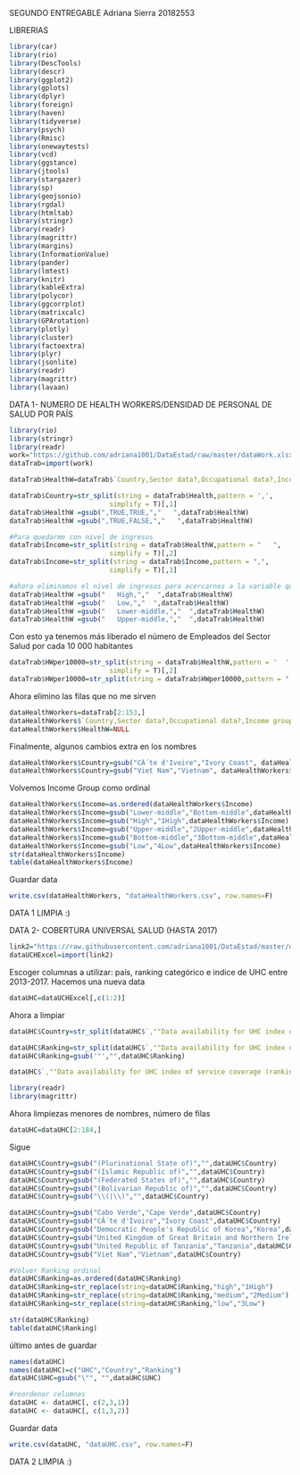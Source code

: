 SEGUNDO ENTREGABLE
Adriana Sierra 20182553

LIBRERIAS
```{r}
library(car)
library(rio)
library(DescTools)
library(descr)
library(ggplot2)
library(gplots)
library(dplyr)
library(foreign)
library(haven)
library(tidyverse)
library(psych)
library(Rmisc)
library(onewaytests)
library(vcd)
library(ggstance)
library(jtools)
library(stargazer)
library(sp)
library(geojsonio)
library(rgdal)
library(htmltab) 
library(stringr)
library(readr)
library(magrittr)
library(margins)
library(InformationValue)
library(pander)
library(lmtest)
library(knitr)
library(kableExtra)
library(polycor)
library(ggcorrplot)
library(matrixcalc)
library(GPArotation)
library(plotly)
library(cluster)
library(factoextra)
library(plyr)
library(jsonlite)
library(readr)
library(magrittr)
library(lavaan)
```


DATA 1- NUMERO DE HEALTH WORKERS/DENSIDAD DE PERSONAL DE SALUD POR PAÍS
```{r}
library(rio)
library(stringr)
library(readr)
work="https://github.com/adriana1001/DataEstad/raw/master/dataWork.xlsx"
dataTrab=import(work)

dataTrab$HealthW=dataTrab$`Country,Sector data?,Occupational data?,Income group,~~~Health sector~~~,X.1,X.2,~~~Health occupations~~~,X.3,X.4`

dataTrab$Country=str_split(string = dataTrab$Health,pattern = ',',
                         simplify = T)[,1]
dataTrab$HealthW =gsub(",TRUE,TRUE,","   ",dataTrab$HealthW)
dataTrab$HealthW =gsub(",TRUE,FALSE,","   ",dataTrab$HealthW)

#Para quedarme con nivel de ingresos
dataTrab$Income=str_split(string = dataTrab$HealthW,pattern = "   ",
                         simplify = T)[,2]
dataTrab$Income=str_split(string = dataTrab$Income,pattern = ",",
                         simplify = T)[,1]

#ahora eliminamos el nivel de ingresos para acercarnos a la variable que nos interesa: Employment per 10'000 population
dataTrab$HealthW =gsub("   High,","  ",dataTrab$HealthW)
dataTrab$HealthW =gsub("   Low,","  ",dataTrab$HealthW)
dataTrab$HealthW =gsub("   Lower-middle,","  ",dataTrab$HealthW)
dataTrab$HealthW =gsub("   Upper-middle,","  ",dataTrab$HealthW)
```
Con esto ya tenemos más liberado el número de Empleados del Sector Salud por cada 10 000 habitantes
```{r}
dataTrab$HWper10000=str_split(string = dataTrab$HealthW,pattern = '  ',
                         simplify = T)[,2]
dataTrab$HWper10000=str_split(string = dataTrab$HWper10000,pattern = ",", simplify = T)[,1]
```
Ahora elimino las filas que no me sirven
```{r}
dataHealthWorkers=dataTrab[2:153,]
dataHealthWorkers$`Country,Sector data?,Occupational data?,Income group,~~~Health sector~~~,X.1,X.2,~~~Health occupations~~~,X.3,X.4`=NULL
dataHealthWorkers$HealthW=NULL
```
Finalmente, algunos cambios extra en los nombres
```{r}
dataHealthWorkers$Country=gsub("CÃ´te d'Ivoire","Ivory Coast", dataHealthWorkers$Country)
dataHealthWorkers$Country=gsub("Viet Nam","Vietnam", dataHealthWorkers$Country)
```
Volvemos Income Group como ordinal
```{r}
dataHealthWorkers$Income=as.ordered(dataHealthWorkers$Income)
dataHealthWorkers$Income=gsub("Lower-middle","Bottom-middle",dataHealthWorkers$Income)
dataHealthWorkers$Income=gsub("High","1High",dataHealthWorkers$Income)
dataHealthWorkers$Income=gsub("Upper-middle","2Upper-middle",dataHealthWorkers$Income)
dataHealthWorkers$Income=gsub("Bottom-middle","3Bottom-middle",dataHealthWorkers$Income)
dataHealthWorkers$Income=gsub("Low","4Low",dataHealthWorkers$Income)
str(dataHealthWorkers$Income)
table(dataHealthWorkers$Income)
```

Guardar data
```{r}
write.csv(dataHealthWorkers, "dataHealthWorkers.csv", row.names=F)
```
DATA 1 LIMPIA :) 





DATA 2- COBERTURA UNIVERSAL SALUD (HASTA 2017)
```{r}
link2="https://raw.githubusercontent.com/adriana1001/DataEstad/master/dataUHCAccesoUniversalSalud.csv"
dataUCHExcel=import(link2)
```
Escoger columnas a utilizar: país, ranking categórico e indice de UHC entre 2013-2017. Hacemos una nueva data
```{r}
dataUHC=dataUCHExcel[,c(1:2)]
```
Ahora a limpiar
```{r}
dataUHC$Country=str_split(dataUHC$`,""Data availability for UHC index of service coverage (ranking)"`,pattern=",",simplify = T)[,1]

dataUHC$Ranking=str_split(dataUHC$`,""Data availability for UHC index of service coverage (ranking)"`,pattern='""',simplify = T)[,2]
dataUHC$Ranking=gsub('"',"",dataUHC$Ranking)

dataUHC$`,""Data availability for UHC index of service coverage (ranking)"`=NULL

library(readr)
library(magrittr)
```
Ahora limpiezas menores de nombres, número de filas
```{r}
dataUHC=dataUHC[2:184,]
```
Sigue
```{r}
dataUHC$Country=gsub("(Plurinational State of)","",dataUHC$Country)
dataUHC$Country=gsub("(Islamic Republic of)","",dataUHC$Country)
dataUHC$Country=gsub("(Federated States of)","",dataUHC$Country)
dataUHC$Country=gsub("(Bolivarian Republic of)","",dataUHC$Country)
dataUHC$Country=gsub("\\(|\\)","",dataUHC$Country)

dataUHC$Country=gsub("Cabo Verde","Cape Verde",dataUHC$Country)
dataUHC$Country=gsub("CÃ´te d'Ivoire","Ivory Coast",dataUHC$Country)
dataUHC$Country=gsub("Democratic People's Republic of Korea","Korea",dataUHC$Country)
dataUHC$Country=gsub("United Kingdom of Great Britain and Northern Ireland","United Kingdom",dataUHC$Country)
dataUHC$Country=gsub("United Republic of Tanzania","Tanzania",dataUHC$Country)
dataUHC$Country=gsub("Viet Nam","Vietnam",dataUHC$Country)

#Volver Ranking ordinal
dataUHC$Ranking=as.ordered(dataUHC$Ranking)
dataUHC$Ranking=str_replace(string=dataUHC$Ranking,"high","1High")
dataUHC$Ranking=str_replace(string=dataUHC$Ranking,"medium","2Medium")
dataUHC$Ranking=str_replace(string=dataUHC$Ranking,"low","3Low")

str(dataUHC$Ranking)
table(dataUHC$Ranking)

```
último antes de guardar
```{r}
names(dataUHC)
names(dataUHC)=c("UHC","Country","Ranking")
dataUHC$UHC=gsub("\"", "",dataUHC$UHC)

#reordenar columnas
dataUHC <- dataUHC[, c(2,3,1)]
dataUHC <- dataUHC[, c(1,3,2)]
```

Guardar data
```{r}
write.csv(dataUHC, "dataUHC.csv", row.names=F)
```
DATA 2 LIMPIA :)




